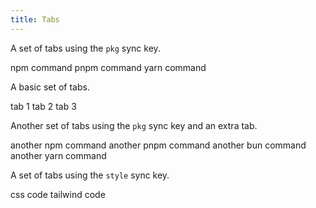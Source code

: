 ```yaml
---
title: Tabs
---
```



A set of tabs using the `pkg` sync key.

<Tabs syncKey="pkg">
	<TabItem label="npm">npm command</TabItem>
	<TabItem label="pnpm">pnpm command</TabItem>
	<TabItem label="yarn">yarn command</TabItem>
</Tabs>

A basic set of tabs.

<Tabs>
	<TabItem label="one">tab 1</TabItem>
	<TabItem label="two">tab 2</TabItem>
	<TabItem label="three">tab 3</TabItem>
</Tabs>

Another set of tabs using the `pkg` sync key and an extra tab.

<Tabs syncKey="pkg">
	<TabItem label="npm">another npm command</TabItem>
	<TabItem label="pnpm">another pnpm command</TabItem>
	<TabItem label="bun">another bun command</TabItem>
	<TabItem label="yarn">another yarn command</TabItem>
</Tabs>

A set of tabs using the `style` sync key.

<Tabs syncKey="style">
	<TabItem label="css">css code</TabItem>
	<TabItem label="tailwind">tailwind code</TabItem>
</Tabs>
